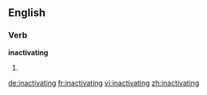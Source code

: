 ==English==

===Verb===
'''inactivating'''

# {{present participle of|[[inactivate]]}}

[[de:inactivating]]
[[fr:inactivating]]
[[vi:inactivating]]
[[zh:inactivating]]